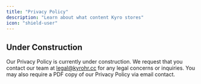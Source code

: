 ```yaml
---
title: "Privacy Policy"
description: "Learn about what content Kyro stores"
icon: "shield-user"
---
```


## Under Construction

Our Privacy Policy is currently under construction. We request that you contact our team at legal@kyrohr.cc for any legal concerns or inquiries. You may also require a PDF copy of our Privacy Policy via email contact.
